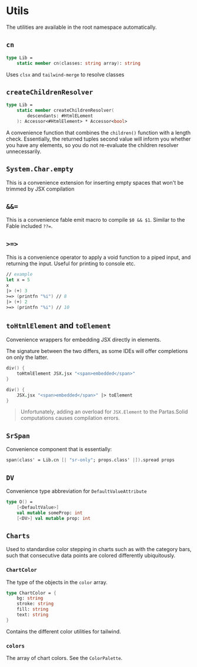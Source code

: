 ﻿# Utils

The utilities are available in the root namespace automatically.

## `cn`

```fsharp
type Lib =
    static member cn(classes: string array): string
```

Uses `clsx` and `tailwind-merge` to resolve classes

## `createChildrenResolver`

```fsharp
type Lib =
    static member createChildrenResolver(
        descendants: #HtmlELement
    ): Accessor<#HtmlElement> * Accessor<bool>
```

A convenience function that combines the `children()` function with a
length check. Essentially, the returned tuples second value will inform you whether
you have any elements, so you do not re-evaluate the children resolver unnecessarily.


## `System.Char.empty`

This is a convenience extension for inserting empty spaces that won't be trimmed
by JSX compilation


## `&&=`

This is a convenience fable emit macro to compile `$0 && $1`. Similar to the
Fable included `??=`.

## `>=>`

This is a convenience operator to apply a void function to a piped input, and returning the input.
Useful for printing to console etc.

```fsharp
// example
let x = 5
x
|> (+) 3
>=> (printfn "%i") // 8
|> (+) 2
>=> (printfn "%i") // 10
```

## `toHtmlElement` and `toElement`

Convenience wrappers for embedding JSX directly in elements.

The signature between the two differs, as some IDEs will offer completions on only the latter.

```fsharp
div() {
    toHtmlElement JSX.jsx "<span>embedded</span>"
}
```

```fsharp
div() {
    JSX.jsx "<span>embedded</span>" |> toElement
}
```

> Unfortunately, adding an overload for `JSX.Element` to the Partas.Solid computations causes
> compilation errors.

## `SrSpan`

Convenience component that is essentially:

```fsharp
span(class' = Lib.cn [| "sr-only"; props.class' |]).spread props
```

## `DV`

Convenience type abbreviation for `DefaultValueAttribute`

```fsharp
type O() =
    [<DefaultValue>]
    val mutable someProp: int
    [<DV>] val mutable prop: int
```

## `Charts`

Used to standardise color stepping in charts such as with the category bars, such that
consecutive data points are colored differently ubiquitously.

### `ChartColor`

The type of the objects in the `color` array.

```fsharp
type ChartColor = {
    bg: string
    stroke: string
    fill: string
    text: string
}
```

Contains the different color utilities for tailwind.

### `colors`

The array of chart colors. See the `ColorPalette`.
